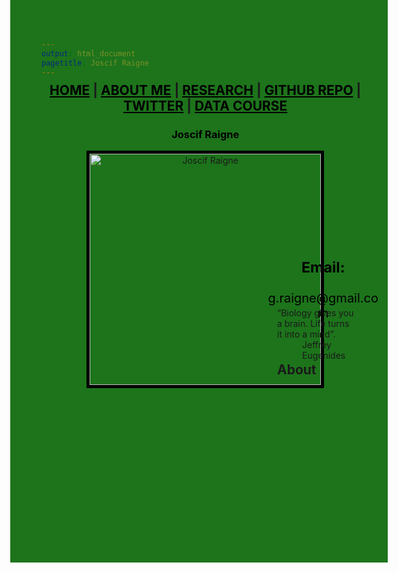 ```yaml
---
output: html_document
pagetitle: Joscif Raigne
---
```


<style type="text/css">
.main-container {
  max-width: 97%;
  margin-left: auto;
  margin-right: auto;
  margin-top: 25px;
  background-color: white;
  height: 110%;

}
body{
  background-color:#1D741B;
  height: 800px;
  
}
header{
  float: center;
    background-color: #1D741B;
    height: 307px;
    width: 110%;
    margin: -21px -20px 0 -15px;

}

p{
      margin: 0 0 -241px;
}
a{
  color: black;

}

.image-corner{
  float:left;
  margin-top: 200px;

}
.main-text{
  margin-top:140px;
  margin-left:377px;

}

.con{
    margin-top: -14px;
    margin-left: 377px;
    color: black;
    font-size: 20px;
}



}
header.img{
  border-style: solid;
  border-width: 15px;
}
dl {
    margin-top: 129px;
    margin-bottom: 20px;
}


</style>

<header>
<div class="header">



<div class = "link-text;">
## [HOME](https://joscif.github.io/) | [ABOUT ME](https://joscif.github.io/about-me/) |  [RESEARCH](https://joscif.github.io/RESEARCH/) | [GITHUB REPO](https://github.com/Joscif/Data_Course_RAIGNE) | [TWITTER](https://twitter.com/RaigneMaker) | [DATA COURSE](http://gzahn.github.io/data-course/) 
 
<h3 style= "color:black;">**Joscif Raigne** </h3>

<img src="../zion.jpg" alt="Joscif Raigne" width="370" height="370" style="  border-style: solid;
  border-width: 5px;
  border-color: black">
  
  
  
<div class=con>
<h3>**Email:** </h3>
g.raigne@gmail.com <br>
</div>

<div class="main-text">


  
</div>

  
  


</header>

<body>
<div class="main-text">
<h2>About</h2>
<p> "Biology gives you a brain. Life turns it into a mind".
~ Jeffrey Eugenides </p>

</div>

</body>
<footer>
</footer>

